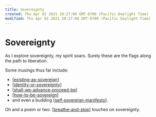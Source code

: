 ```yaml
---
title: Sovereignty
created: Thu Apr 01 2021 20:27:08 GMT-0700 (Pacific Daylight Time)
modified: Thu Apr 01 2021 20:27:08 GMT-0700 (Pacific Daylight Time)
---
```


# Sovereignty

As I explore sovereignty, my spirit soars. Surely these are the flags along the path to liberation.

Some musings thus far include:

- [[existing-as-sovereign]]
- [[identity-or-sovereignty]]
- [[shall-we-advance-proceed-be]]
- [[how-to-be-sovereign]]
- and even a budding [[self-sovereign-manifesto]].

Oh and a poem or two. [[breathe-and-stop]] touches on sovereignty.

[//begin]: # "Autogenerated link references for markdown compatibility"
[existing-as-sovereign]: existing-as-sovereign "Existing as Sovereign"
[identity-or-sovereignty]: identity-or-sovereignty "Identity or Sovereignty"
[shall-we-advance-proceed-be]: shall-we-advance-proceed-be "Shall We Advance, Proceed, Be?"
[how-to-be-sovereign]: how-to-be-sovereign "How to be Sovereign"
[self-sovereign-manifesto]: self-sovereign-manifesto "Self-Sovereign Manifesto"
[breathe-and-stop]: breathe-and-stop "Breathe and Stop"
[//end]: # "Autogenerated link references"